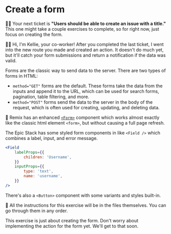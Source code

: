 # Create a form

👨‍💼 Your next ticket is **"Users should be able to create an issue with a title."**
This one might take a couple exercises to complete, so for right now,
just focus on creating the form.

🧝‍♂️ Hi, I'm Kellie, your co-worker! After you completed the last ticket, I went into the new route you made and created an action. It doesn't do much yet, but it'll catch your form submissions and return a notification if the data was valid.

Forms are the classic way to send data to the server. There are two types of forms in HTML:

- `method="GET"` forms are the default. These forms take the data from the inputs and append it to the URL, which can be used for search forms, pagination, table filtering, and more.
- `method="POST"` forms send the data to the server in the body of the request, which is often used for creating, updating, and deleting data.

📜 Remix has an enhanced [`<Form>`](https://remix.run/docs/en/main/components/form) component which works almost exactly like the classic html element `<form>`, but without causing a full page refresh.

The Epic Stack has some styled form components in <InlineFile file="app/components/forms.tsx" /> like `<Field />` which combines a label, input, and error message.

```jsx
<Field
	labelProps={{
		children: 'Username',
	}}
	inputProps={{
		type: 'text',
		name: 'username',
	}}
/>
```

There's also a `<Button>` component with some variants and styles built-in.

🐨 All the instructions for this exercise will be in the files themselves. You can go through them in any order.

<callout-muted>
	This exercise is just about creating the form. Don't worry about implementing
	the action for the form yet. We'll get to that soon.
</callout-muted>
